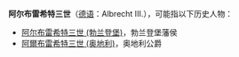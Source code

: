 '''阿尔布雷希特三世'''（[[德语|德语]]：Albrecht III.），可能指以下历史人物：

*[[阿尔布雷希特三世_(勃兰登堡)|阿尔布雷希特三世 (勃兰登堡)]]，勃兰登堡藩侯
*[[阿爾布雷希特三世_(奥地利)|阿爾布雷希特三世 (奥地利)]]，奥地利公爵
{{Disambiguation|A|Cat=八字以上人名译名消歧义}}